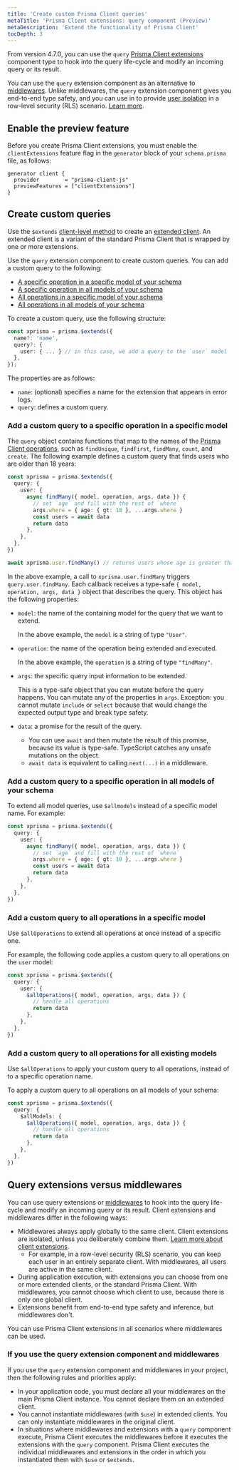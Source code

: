 ```yaml
---
title: 'Create custom Prisma Client queries'
metaTitle: 'Prisma Client extensions: query component (Preview)'
metaDescription: 'Extend the functionality of Prisma Client'
tocDepth: 3
---
```


<TopBlock>

From version 4.7.0, you can use the `query` [Prisma Client extensions](/concepts/components/prisma-client/client-extensions) component type to hook into the query life-cycle and modify an incoming query or its result.

You can use the `query` extension component as an alternative to [middlewares](/concepts/components/prisma-client/middleware#performance-and-appropriate-use-cases). Unlike middlewares, the `query` extension component gives you end-to-end type safety, and you can use in to provide [user isolation](/concepts/components/prisma-client/client-extensions#extended-clients) in a row-level security (RLS) scenario. [Learn more](#query-extensions-versus-middlewares).

</TopBlock>

## Enable the preview feature

Before you create Prisma Client extensions, you must enable the `clientExtensions` feature flag in the `generator` block of your `schema.prisma` file, as follows:

```prisma
generator client {
  provider        = "prisma-client-js"
  previewFeatures = ["clientExtensions"]
}
```

## Create custom queries

Use the `$extends` [client-level method](/reference/api-reference/prisma-client-reference#client-methods) to create an [extended client](/concepts/components/prisma-client/client-extensions#about-prisma-client-extensions). An extended client is a variant of the standard Prisma Client that is wrapped by one or more extensions.

Use the `query` extension component to create custom queries. You can add a custom query to the following:

- [A specific operation in a specific model of your schema](#add-a-custom-query-to-a-specific-operation-in-a-specific-model)
- [A specific operation in all models of your schema](#add-a-custom-query-to-a-specific-operation-in-all-models-of-your-schema)
- [All operations in a specific model of your schema](#add-a-custom-query-to-all-operations-in-a-specific-model)
- [All operations in all models of your schema](#add-a-custom-query-to-all-operations-in-all-models-of-your-schema)

To create a custom query, use the following structure:

```ts
const xprisma = prisma.$extends({
  name?: 'name',
  query?: {
    user: { ... } // in this case, we add a query to the `user` model
  },
});
```

The properties are as follows:

- `name`: (optional) specifies a name for the extension that appears in error logs.
- `query`: defines a custom query.

### Add a custom query to a specific operation in a specific model

The `query` object contains functions that map to the names of the [Prisma Client operations](/docs/reference/api-reference/prisma-client-reference#model-queries), such as `findUnique`, `findFirst`, `findMany`, `count`, and `create`. The following example defines a custom query that finds users who are older than 18 years:

```ts
const xprisma = prisma.$extends({
  query: {
    user: {
      async findMany({ model, operation, args, data }) {
        // set `age` and fill with the rest of `where`
        args.where = { age: { gt: 18 }, ...args.where }
        const users = await data
        return data
      },
    },
  },
})

await xprisma.user.findMany() // returns users whose age is greater than 18
```

In the above example, a call to `xprisma.user.findMany` triggers `query.user.findMany`. Each callback receives a type-safe `{ model, operation, args, data }` object that describes the query. This object has the following properties:

- `model`: the name of the containing model for the query that we want to extend.

  In the above example, the `model` is a string of type `"User"`.

- `operation`: the name of the operation being extended and executed.

  In the above example, the `operation` is a string of type `"findMany"`.

- `args`: the specific query input information to be extended.

  This is a type-safe object that you can mutate before the query happens. You can mutate any of the properties in `args`. Exception: you cannot mutate `include` or `select` because that would change the expected output type and break type safety.

- `data`: a promise for the result of the query.

  - You can use `await` and then mutate the result of this promise, because its value is type-safe. TypeScript catches any unsafe mutations on the object.
  - `await data` is equivalent to calling `next(...)` in a middleware.

### Add a custom query to a specific operation in all models of your schema

To extend all model queries, use `$allmodels` instead of a specific model name. For example:

```ts
const xprisma = prisma.$extends({
  query: {
    user: {
      async findMany({ model, operation, args, data }) {
        // set `age` and fill with the rest of `where`
        args.where = { age: { gt: 18 }, ...args.where }
        const users = await data
        return data
      },
    },
  },
})
```

### Add a custom query to all operations in a specific model

Use `$allOperations` to extend all operations at once instead of a specific one.

For example, the following code applies a custom query to all operations on the `user` model:

```ts
const xprisma = prisma.$extends({
  query: {
    user: {
      $allOperations({ model, operation, args, data }) {
        // handle all operations
        return data
      },
    },
  },
})
```

### Add a custom query to all operations for all existing models

Use `$allOperations` to apply your custom query to all operations, instead of to a specific operation name.

To apply a custom query to all operations on all models of your schema:

```ts
const xprisma = prisma.$extends({
  query: {
    $allModels: {
      $allOperations({ model, operation, args, data }) {
        // handle all operations
        return data
      },
    },
  },
})
```

## Query extensions versus middlewares

You can use query extensions or [middlewares](/concepts/components/prisma-client/middleware#performance-and-appropriate-use-cases) to hook into the query life-cycle and modify an incoming query or its result. Client extensions and middlewares differ in the following ways:

- Middlewares always apply globally to the same client. Client extensions are isolated, unless you deliberately combine them. [Learn more about client extensions](/concepts/components/prisma-client/client-extensions#about-prisma-client-extensions).
  - For example, in a row-level security (RLS) scenario, you can keep each user in an entirely separate client. With middlewares, all users are active in the same client.
- During application execution, with extensions you can choose from one or more extended clients, or the standard Prisma Client. With middlewares, you cannot choose which client to use, because there is only one global client.
- Extensions benefit from end-to-end type safety and inference, but middlewares don't.

You can use Prisma Client extensions in all scenarios where middlewares can be used.

### If you use the <inlinecode>query</inlinecode> extension component and middlewares

If you use the `query` extension component and middlewares in your project, then the following rules and priorities apply:

- In your application code, you must declare all your middlewares on the main Prisma Client instance. You cannot declare them on an extended client.
- You cannot instantiate middlewares (with `$use`) in extended clients. You can only instantiate middlewares in the original client.
- In situations where middlewares and extensions with a `query` component execute, Prisma Client executes the middlewares before it executes the extensions with the `query` component. Prisma Client executes the individual middlewares and extensions in the order in which you instantiated them with `$use` or `$extends`.
